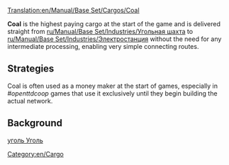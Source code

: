 [[Translation:en/Manual/Base Set/Cargos/Coal]]
{{ru/Перевод|en/Manual/Base Set/Cargos/Coal|0}}

{{en/Manual/Base Set/Cargos/Cargo|
name=Coal|
image=en/Manual/Base Set/Cargos/Coal.png|
produced=[[en/Manual/Base Set/Industries/Coal Mine]]|
accepted=[[en/Manual/Base Set/Industries/Power Station]]
}}

'''Coal''' is the highest paying cargo at the start of the game and is delivered straight from [[ru/Manual/Base Set/Industries/Угольная шахта]] to [[ru/Manual/Base Set/Industries/Электростанция]] without the need for any intermediate processing, enabling very simple connecting routes.



==Strategies==
Coal is often used as a money maker at the start of games, especially in ''#openttdcoop'' games that use it exclusively until they begin building the actual network.

==Background==
[https://www.wikipedia.org/wiki/ru:Ископаемый уголь Уголь]

[[Category:en/Cargo]]